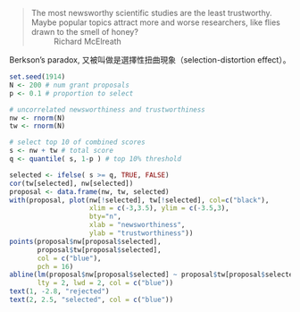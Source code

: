 > The most newsworthy scientific studies are the least trustworthy. Maybe popular topics attract more and worse researchers, like flies drawn to the smell of honey?
> ~ Richard McElreath


Berkson's paradox, 又被叫做是選擇性扭曲現象（selection-distortion effect）。

```r
set.seed(1914)
N <- 200 # num grant proposals
p <- 0.1 # proportion to select

# uncorrelated newsworthiness and trustworthiness
nw <- rnorm(N)
tw <- rnorm(N)

# select top 10 of combined scores
s <- nw + tw # total score
q <- quantile( s, 1-p ) # top 10% threshold

selected <- ifelse( s >= q, TRUE, FALSE) 
cor(tw[selected], nw[selected])
proposal <- data.frame(nw, tw, selected)
with(proposal, plot(nw[!selected], tw[!selected], col=c("black"),
                    xlim = c(-3,3.5), ylim = c(-3.5,3), 
                    bty="n", 
                    xlab = "newsworthiness", 
                    ylab = "trustworthiness"))
points(proposal$nw[proposal$selected], 
       proposal$tw[proposal$selected], 
       col = c("blue"), 
       pch = 16)
abline(lm(proposal$nw[proposal$selected] ~ proposal$tw[proposal$selected]), 
       lty = 2, lwd = 2, col = c("blue"))
text(1, -2.8, "rejected")
text(2, 2.5, "selected", col = c("blue"))
```

